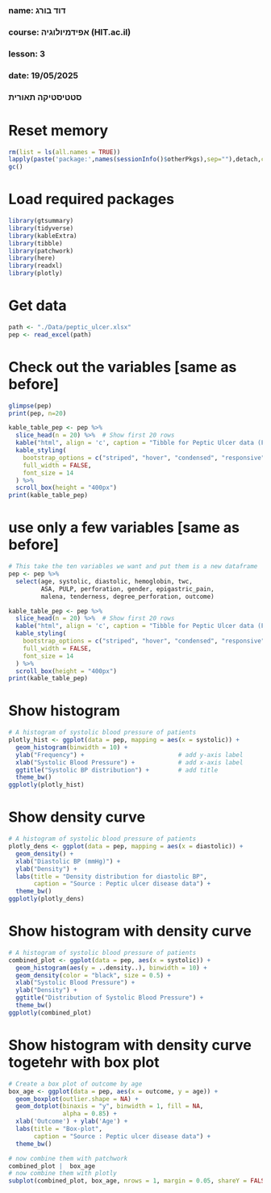 ###
### name: דוד בורג
### course: אפידמיולוגיה (HIT.ac.il)
### lesson: 3
### date: 19/05/2025
###  
###  סטטיסטיקה תאורית
###

# Reset memory
```{r setup-packages, include false}
rm(list = ls(all.names = TRUE))
lapply(paste('package:',names(sessionInfo()$otherPkgs),sep=""),detach,character.only=TRUE,unload=TRUE,force=TRUE)
gc()
```

# Load required packages
```{r setup-packages, include false}
library(gtsummary)
library(tidyverse)
library(kableExtra)
library(tibble)
library(patchwork)
library(here)
library(readxl)
library(plotly)
```

# Get data
```{r load data, include false}
path <- "./Data/peptic_ulcer.xlsx"
pep <- read_excel(path)
```

# Check out the variables [same as before]
```{r load data, include false}
glimpse(pep)
print(pep, n=20)

kable_table_pep <- pep %>%
  slice_head(n = 20) %>%  # Show first 20 rows
  kable("html", align = 'c', caption = "Tibble for Peptic Ulcer data (First 20 Rows)") %>%
  kable_styling(
    bootstrap_options = c("striped", "hover", "condensed", "responsive"),
    full_width = FALSE,
    font_size = 14
  ) %>%
  scroll_box(height = "400px")
print(kable_table_pep)
```

# use only a few variables [same as before]
```{r sort_data, include false}
# This take the ten variables we want and put them is a new dataframe
pep <- pep %>% 
  select(age, systolic, diastolic, hemoglobin, twc, 
         ASA, PULP, perforation, gender, epigastric_pain, 
         malena, tenderness, degree_perforation, outcome) 

kable_table_pep <- pep %>%
  slice_head(n = 20) %>%  # Show first 20 rows
  kable("html", align = 'c', caption = "Tibble for Peptic Ulcer data (First 20 Rows)") %>%
  kable_styling(
    bootstrap_options = c("striped", "hover", "condensed", "responsive"),
    full_width = FALSE,
    font_size = 14
  ) %>%
  scroll_box(height = "400px")
print(kable_table_pep)
```

# Show histogram
```{r select_data, include false}
# A histogram of systolic blood pressure of patients
plotly_hist <- ggplot(data = pep, mapping = aes(x = systolic)) + 
  geom_histogram(binwidth = 10) +
  ylab("Frequency") +                          # add y-axis label
  xlab("Systolic Blood Pressure") +            # add x-axis label
  ggtitle("Systolic BP distribution") +        # add title
  theme_bw()
ggplotly(plotly_hist)
```


# Show density curve
```{r select_data, include false}
# A histogram of systolic blood pressure of patients
plotly_dens <- ggplot(data = pep, mapping = aes(x = diastolic)) + 
  geom_density() +
  xlab("Diastolic BP (mmHg)") +
  ylab("Density") +
  labs(title = "Density distribution for diastolic BP",
       caption = "Source : Peptic ulcer disease data") +
  theme_bw()
ggplotly(plotly_dens)
```

# Show histogram with density curve
```{r select_data, include false}
# A histogram of systolic blood pressure of patients
combined_plot <- ggplot(data = pep, aes(x = systolic)) +
  geom_histogram(aes(y = ..density..), binwidth = 10) +
  geom_density(color = "black", size = 0.5) +
  xlab("Systolic Blood Pressure") +
  ylab("Density") +
  ggtitle("Distribution of Systolic Blood Pressure") +
  theme_bw()
ggplotly(combined_plot)
```


# Show histogram with density curve togetehr with box plot
```{r select_data, include false}
# Create a box plot of outcome by age
box_age <- ggplot(data = pep, aes(x = outcome, y = age)) +
  geom_boxplot(outlier.shape = NA) + 
  geom_dotplot(binaxis = "y", binwidth = 1, fill = NA, 
               alpha = 0.85) +
  xlab('Outcome') + ylab('Age') +
  labs(title = "Box-plot",
       caption = "Source : Peptic ulcer disease data") +
  theme_bw()

# now combine them with patchwork
combined_plot |  box_age
# now combine them with plotly
subplot(combined_plot, box_age, nrows = 1, margin = 0.05, shareY = FALSE, titleX = TRUE, titleY = TRUE)
```


